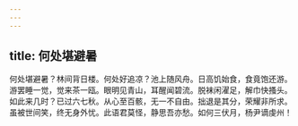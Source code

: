 ```yaml
---
---
---
```

title: 何处堪避暑
---



何处堪避暑？林间背日楼。何处好追凉？池上随风舟。日高饥始食，食竟饱还游。游罢睡一觉，觉来茶一瓯。眼明见青山，耳醒闻碧流。脱袜闲濯足，解巾快搔头。如此来几时？已过六七秋。从心至百骸，无一不自由。拙退是其分，荣耀非所求。虽被世间笑，终无身外忧。此语君莫怪，静思吾亦愁。如何三伏月，杨尹谪虔州！